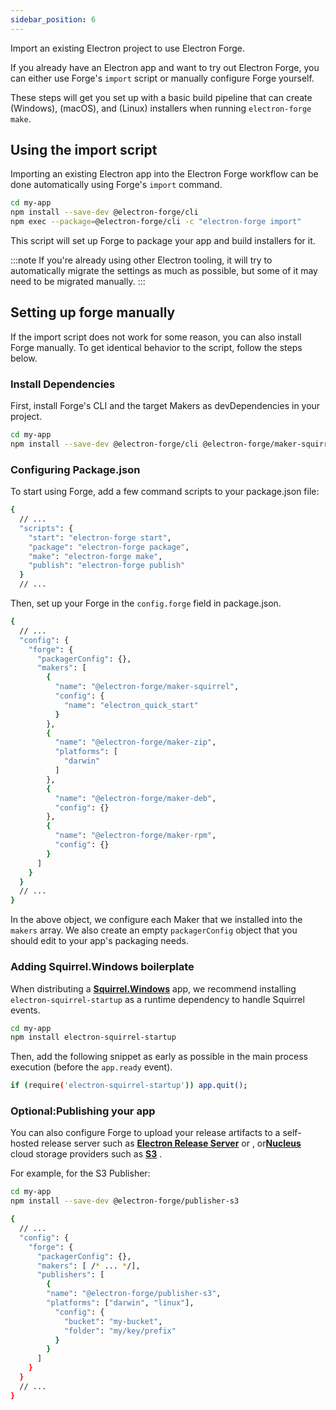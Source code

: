 ```yaml
---
sidebar_position: 6
---
```


Import an existing Electron project to use Electron Forge.

If you already have an Electron app and want to try out Electron Forge, you can either use Forge's ```import``` script or manually configure Forge yourself.

These steps will get you set up with a basic build pipeline that can create  (Windows),  (macOS), and  (Linux) installers when running ```electron-forge make```.

## Using the import script

Importing an existing Electron app into the Electron Forge workflow can be done automatically using Forge's ```import``` command.

``` bash
cd my-app
npm install --save-dev @electron-forge/cli
npm exec --package=@electron-forge/cli -c "electron-forge import"
```
This script will set up Forge to package your app and build installers for it.

:::note
If you're already using other Electron tooling, it will try to automatically migrate the settings as much as possible, but some of it may need to be migrated manually.
:::

## Setting up forge manually

If the import script does not work for some reason, you can also install Forge manually. To get identical behavior to the script, follow the steps below.

### Install Dependencies

First, install Forge's CLI and the target Makers as devDependencies in your project.

``` bash
cd my-app
npm install --save-dev @electron-forge/cli @electron-forge/maker-squirrel @electron-forge/maker-deb @electron-forge/maker-zip
```

### Configuring Package.json
To start using Forge, add a few command scripts to your package.json file:
``` bash
{
  // ...
  "scripts": {
    "start": "electron-forge start",
    "package": "electron-forge package",
    "make": "electron-forge make",
    "publish": "electron-forge publish"
  }
  // ... 

```

Then, set up your Forge  in the ```config.forge``` field in package.json.

``` bash
{
  // ...
  "config": {
    "forge": {
      "packagerConfig": {},
      "makers": [
        {
          "name": "@electron-forge/maker-squirrel",
          "config": {
            "name": "electron_quick_start"
          }
        },
        {
          "name": "@electron-forge/maker-zip",
          "platforms": [
            "darwin"
          ]
        },
        {
          "name": "@electron-forge/maker-deb",
          "config": {}
        },
        {
          "name": "@electron-forge/maker-rpm",
          "config": {}
        }
      ]
    }
  }
  // ...
}
```

In the above object, we configure each Maker that we installed into the ```makers``` array. We also create an empty ```packagerConfig``` object that you should edit to your app's packaging needs.

### Adding Squirrel.Windows boilerplate

When distributing a [**Squirrel.Windows**](#squirrel) app, we recommend installing ```electron-squirrel-startup``` as a runtime dependency to handle Squirrel events.

``` bash
cd my-app
npm install electron-squirrel-startup
```

Then, add the following snippet as early as possible in the main process execution (before the ```app.ready``` event).

``` bash
if (require('electron-squirrel-startup')) app.quit();
```

### Optional:Publishing your app

You can also configure Forge to upload your release artifacts to a self-hosted release server such as [**Electron Release Server**](#electron)  or , or[**Nucleus**](#nucleus) cloud storage providers such as [**S3**](#S3) .

For example, for the S3 Publisher:

``` bash
cd my-app
npm install --save-dev @electron-forge/publisher-s3
```

``` bash
{
  // ...
  "config": {
    "forge": {
      "packagerConfig": {},
      "makers": [ /* ... */],
      "publishers": [
        {
        "name": "@electron-forge/publisher-s3",
        "platforms": ["darwin", "linux"],
          "config": {
            "bucket": "my-bucket",
            "folder": "my/key/prefix"
          }
        }
      ]
    }
  }
  // ...
}
```